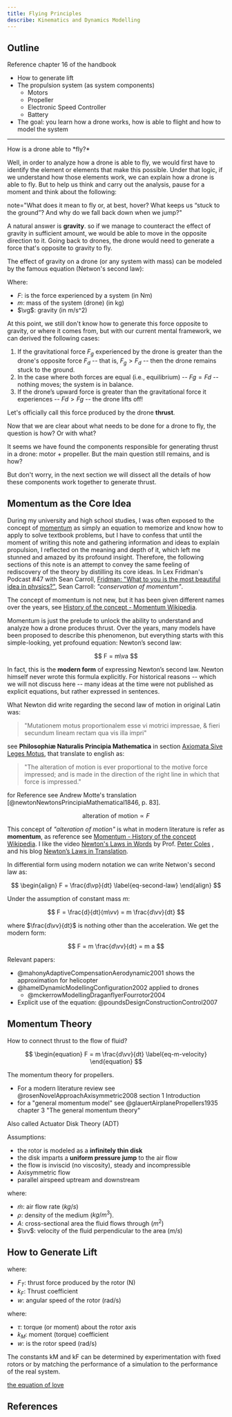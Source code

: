 ```yaml
---
title: Flying Principles
describe: Kinematics and Dynamics Modelling
---
```


## Outline

Reference chapter 16 of the handbook

- How to generate lift
- The propulsion system (as system components)
    - Motors
    - Propeller
    - Electronic Speed Controller
    - Battery
- The goal: you learn how a drone works, how is able to flight and how to model the system

---
<Think>
How is a drone able to *fly?*
</Think>

Well, in order to analyze how a drone is able to fly, we would first have to identify the element or elements that make this possible. Under that logic, if we understand how those elements work, we can explain how a drone is able to fly. But to help us think and carry out the analysis, pause for a moment and think about the following:

<Think>
    note="What does it mean to fly or, at best, hover? What keeps us “stuck to the ground”? And why do we fall back down when we jump?"
</Think>

A natural answer is **gravity**. so if we manage to counteract the effect of gravity in sufficient amount, we would be able to move in the opposite direction to it. Going back to drones, the drone would need to generate a force that's opposite to gravity to fly.

The effect of gravity on a drone (or any system with mass) can be modeled by the famous equation (Netwon's second law):

<Equation
    formula="F_g = m \vg"
    description="Effect of gravity in a system."
/>
Where:
- $F$: is the force experienced by a system (in Nm)
- $m$: mass of the system (drone) (in kg)
- $\vg$: gravity (in m/s^2)

At this point, we still don't know how to generate this force opposite to gravity, or where it comes from, but with our current mental framework, we can derived the following cases:
1. If the gravitational force $F_g$ experienced by the drone is greater than the drone's opposite force $F_d$ -- that is, $F_g > F_d$ -- then the drone remains stuck to the ground.
2. In the case where both forces are equal (i.e., equilibrium) -- $Fg = Fd$  -- nothing moves; the system is in balance.
3. If the drone’s upward force is greater than the gravitational force it experiences -- $Fd > Fg$ -- the drone lifts off!

Let's officially call this force produced by the drone **thrust**.

<Drawio
    file="drones-principles.drawio"
    page="0"
    description=""
/>

Now that we are clear about what needs to be done for a drone to fly, the question is how? Or with what?

<Drawio
    file="drones-principles.drawio"
    page="1"
    description="Source of thrust in a drone"
/>

It seems we have found the components responsible for generating thrust in a drone: motor + propeller. But the main question still remains, and is how? 

But don't worry, in the next section we will dissect all the details of how these components work together to generate thrust.

## Momentum as the Core Idea

During my university and high school studies, I was often exposed to the concept of [momentum](https://en.wikipedia.org/wiki/Momentum) as simply an equation to memorize and know how to apply to solve textbook problems, but I have to confess that until the moment of writing this note and gathering information and ideas to explain propulsion, I reflected on the meaning and depth of it, which left me stunned and amazed by its profound insight. Therefore, the following sections of this note is an attempt to convey the same feeling of rediscovery of the theory by distilling its core ideas. In Lex Fridman's Podcast #47 with Sean Carroll, [Fridman: "What to you is the most beautiful idea in physics?"](https://youtu.be/iNqqOLscOBY?t=748), Sean Carroll: *"conservation of momentum"*.

The concept of momentum is not new, but it has been given different names over the years, see [History of the concept - Momentum Wikipedia](https://en.wikipedia.org/wiki/Momentum#History_of_the_concept).

Momentum is just the prelude to unlock the ability to understand and analyze how a drone produces thrust. Over the years, many models have been proposed to describe this phenomenon, but everything starts with this simple-looking, yet profound equation: Newton’s second law:

$$
F = m\va
$$

In fact, this is the **modern form** of expressing Newton’s second law. Newton himself never wrote this formula explicitly. For historical reasons -- which we will not discuss here -- many ideas at the time were not published as explicit equations, but rather expressed in sentences.

What Newton did write regarding the second law of motion in original Latin was:

> "Mutationem motus proportionalem esse vi motrici impressae, & fieri secundum lineam rectam qua vis illa impri"

see **Philosophiæ Naturalis Principia Mathematica** in section [Axiomata Sive Leges Motus](https://cudl.lib.cam.ac.uk/view/PR-ADV-B-00039-00001/46), that translate to english as:

> "The alteration of motion is ever proportional to the motive force impressed; and is made in the direction of the right line in which that force is impressed."

for Reference see  Andrew Motte's translation [@newtonNewtonsPrincipiaMathematical1846, p. 83].


$$
\textrm{alteration of motion} \propto F
$$

This concept of *"alteration of motion"* is what in modern literature is refer as **momentum**, as reference see [Momentum - History of the concept Wikipedia](https://en.wikipedia.org/wiki/Momentum#History_of_the_concept). I like the video [Newton's Laws in Words](https://www.youtube.com/watch?v=Nn7kcrww-1U) by Prof. [Peter Coles](https://en.wikipedia.org/wiki/Peter_Coles)
, and his blog [Newton’s Laws in Translation](https://telescoper.blog/2019/11/13/newtons-laws-in-translation/).


In differential form using modern notation we can write Netwon's second law as:

$$
\begin{align}
F = \frac{d\vp}{dt}
\label{eq-second-law}
\end{align}
$$

Under the assumption of constant mass $m$:

$$
F = \frac{d}{dt}(m\vv) = m \frac{d\vv}{dt}
$$

where $\frac{d\vv}{dt}$ is nothing other than the acceleration. We get the modern form:

$$
F = m \frac{d\vv}{dt} = m a
$$




Relevant papers:
- @mahonyAdaptiveCompensationAerodynamic2001 shows the approximation for helicopter
- @hamelDynamicModellingConfiguration2002 applied to drones
    -  @mckerrowModellingDraganflyerFourrotor2004
- Explicit use of the equation: @poundsDesignConstructionControl2007

## Momentum Theory

How to connect thrust to the flow of fluid?

$$
\begin{equation}
F = m \frac{d\vv}{dt}
\label{eq-m-velocity}
\end{equation}
$$

The momentum theory for propellers.

- For a modern literature review see @rosenNovelApproachAxisymmetric2008 section 1 Introduction
- for a "general momentum model" see @glauertAirplanePropellers1935 chapter 3 "The general momentum theory"

Also called Actuator Disk Theory (ADT)

Assumptions:
- the rotor is modeled as a **infinitely thin disk**
- the disk imparts a **uniform pressure jump** to the air flow
- the flow is inviscid (no viscosity), steady and incompressible
- Axisymmetric flow
- parallel airspeed uptream and downstream


<Equation
    formula="\dot{m}=\rho A \vv"
    description="Mass flow rate (kg/s)"
/>

where:
- $\dot{m}$: air flow rate ($kg/s$)
- $\rho$: density of the medium ($kg/m^3$).
- $A$: cross-sectional area the fluid flows through ($m^2$)
- $\vv$: velocity of the fluid perpendicular to the area ($m/s$)

## How to Generate Lift

<Equation
    formula="F_{T} = k_{F} w^2"
    description="Thrust force (lifting force)"
/>

where:
- $F_{T}$: thrust force produced by the rotor (N)
- $k_{F}$: Thrust coefficient
- $w$: angular speed of the rotor (rad/s)

<Equation
    formula="\tau = k_{M} w^2"
    description="Torque"
/>

where:
- $\tau$: torque (or moment) about the rotor axis
- $k_{M}$: moment (torque) coefficient
- $w$: is the rotor speed (rad/s)

The constants kM and kF can be determined by experimentation with fixed rotors or by matching the performance of a simulation to the performance of the real system.

[the equation of love](#love)

## References
